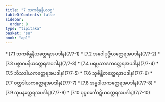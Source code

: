 ```yaml
---
title: "7 သကစိန္တနိယဝဂ္ဂ"
tableOfContents: false
sidebar:
  order: 8
type: "tipitaka"
basket: "su"
book: "ap1"
---
```



<DynamicBreadcrumb />



<TableOfContents book="ap1" section="7">
* [7.1 သကစိန္တနိယတ္ထေရအပဒါန](7/7-1)
* [7.2 အဝေါပုပ္ဖိယတ္ထေရအပဒါန](7/7-2)
* [7.3 ပစ္စာဂမနိယတ္ထေရအပဒါန](7/7-3)
* [7.4 ပရပ္ပသာဒကတ္ထေရအပဒါန](7/7-4)
* [7.5 ဘိသဒါယကတ္ထေရအပဒါန](7/7-5)
* [7.6 သုစိန္တိတတ္ထေရအပဒါန](7/7-6)
* [7.7 ဝတ္ထဒါယကတ္ထေရအပဒါန](7/7-7)
* [7.8 အမ္ဗဒါယကတ္ထေရအပဒါန](7/7-8)
* [7.9 သုမနတ္ထေရအပဒါန](7/7-9)
* [7.10 ပုပ္ဖစင်္ကောဋိယတ္ထေရအပဒါန](7/7-10)
</TableOfContents>